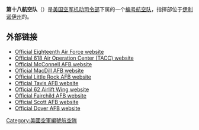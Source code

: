 '''第十八航空队'''（{{lang-en|'''Eighteenth Air Force'''}}）是[[美国空军机动司令部|美国空军机动司令部]]下属的一个[[编号航空队|编号航空队]]，指揮部位于[[伊利诺伊州|伊利诺伊州]]的{{Link-en|斯科特空军基地|Scott Air Force Base}}。

== 外部链接 ==
* [http://www.18af.amc.af.mil/ Official Eighteenth Air Force website]
* [http://www.618tacc.amc.af.mil/ Official 618 Air Operation Center (TACC) website]
* [http://www.mcconnell.af.mil/ Official McConnell AFB website]
* [http://www.macdill.af.mil/ Official MacDill AFB website]
* [http://www.littlerock.af.mil/ Official Little Rock AFB website]
* [http://www.travis.af.mil/ Official Tavis AFB website]
* [http://www.62aw.af.mil/ Official 62 Airlift Wing website]
* [https://web.archive.org/web/20141227155143/http://www.fairchild.af.mil/ Official Fairchild AFB website]
* [http://www.scott.af.mil/ Official Scott AFB website]
* [http://www.dover.af.mil/ Official Dover AFB website]

{{美國空軍}}

[[Category:美國空軍編號航空隊|Category:美國空軍編號航空隊]]